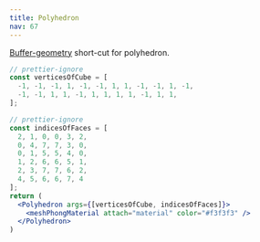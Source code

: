 ```yaml
---
title: Polyhedron
nav: 67
---
```


[Buffer-geometry](https://threejs.org/docs/index.html#api/en/core/BufferGeometry) short-cut for polyhedron.

```jsx
// prettier-ignore
const verticesOfCube = [
  -1, -1, -1, 1, -1, -1, 1, 1, -1, -1, 1, -1,
  -1, -1, 1, 1, -1, 1, 1, 1, 1, -1, 1, 1,
];

// prettier-ignore
const indicesOfFaces = [
  2, 1, 0, 0, 3, 2,
  0, 4, 7, 7, 3, 0,
  0, 1, 5, 5, 4, 0,
  1, 2, 6, 6, 5, 1,
  2, 3, 7, 7, 6, 2,
  4, 5, 6, 6, 7, 4
];
return (
  <Polyhedron args={[verticesOfCube, indicesOfFaces]}>
    <meshPhongMaterial attach="material" color="#f3f3f3" />
  </Polyhedron>
)
```

<StoryBook lib="drei" id="shapes--polyhedron" />
